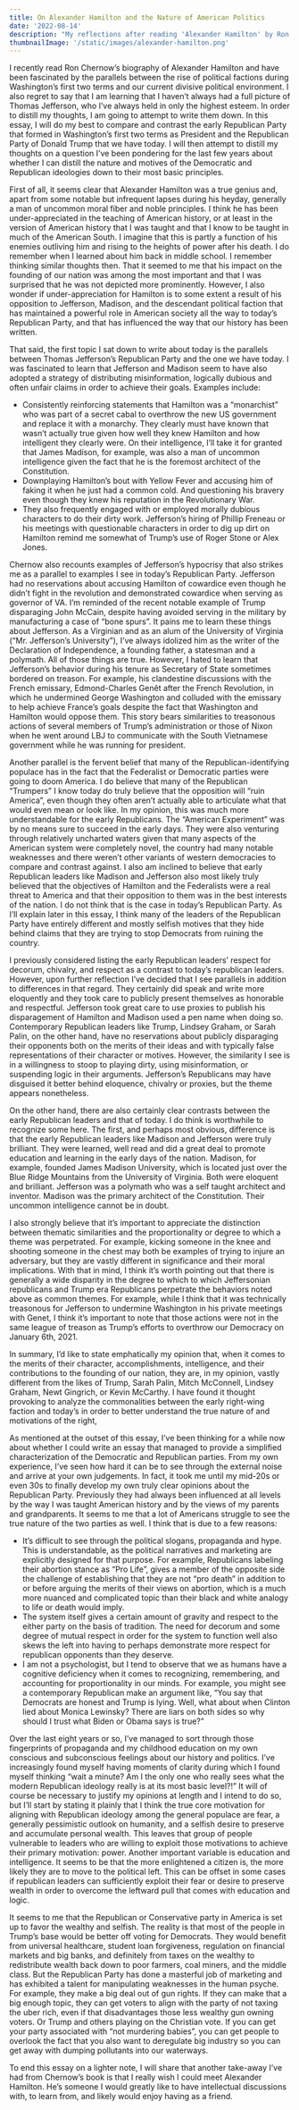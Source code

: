 ```yaml
---
title: On Alexander Hamilton and the Nature of American Politics
date: '2022-08-14'
description: "My reflections after reading 'Alexander Hamilton' by Ron Chernow"
thumbnailImage: '/static/images/alexander-hamilton.png'
---
```


I recently read Ron Chernow’s biography of Alexander Hamilton and have been fascinated by the parallels between the rise of political factions during Washington’s first two terms and our current divisive political environment. I also regret to say that I am learning that I haven’t always had a full picture of Thomas Jefferson, who I’ve always held in only the highest esteem. In order to distill my thoughts, I am going to attempt to write them down. In this essay, I will do my best to compare and contrast the early Republican Party that formed in Washington’s first two terms as President and the Republican Party of Donald Trump that we have today. I will then attempt to distill my thoughts on a question I’ve been pondering for the last few years about whether I can distill the nature and motives of the Democratic and Republican ideologies down to their most basic principles.

<MdxImage
  src="/static/images/alexander-hamilton.png"
  alt="Alexander Hamilton, oil on canvas by John Trumbull, c. 1792; in the National Gallery of Art, Washington, D.C."
  figcaption="Alexander Hamilton, oil on canvas by John Trumbull, c. 1792; in the National Gallery of Art, Washington, D.C."
/>

First of all, it seems clear that Alexander Hamilton was a true genius and, apart from some notable but infrequent lapses during his heyday, generally a man of uncommon moral fiber and noble principles. I think he has been under-appreciated in the teaching of American history, or at least in the version of American history that I was taught and that I know to be taught in much of the American South. I imagine that this is partly a function of his enemies outliving him and rising to the heights of power after his death. I do remember when I learned about him back in middle school. I remember thinking similar thoughts then. That it seemed to me that his impact on the founding of our nation was among the most important and that I was surprised that he was not depicted more prominently. However, I also wonder if under-appreciation for Hamilton is to some extent a result of his opposition to Jefferson, Madison, and the descendant political faction that has maintained a powerful role in American society all the way to today’s Republican Party, and that has influenced the way that our history has been written.

That said, the first topic I sat down to write about today is the parallels between Thomas Jefferson’s Republican Party and the one we have today. I was fascinated to learn that Jefferson and Madison seem to have also adopted a strategy of distributing misinformation, logically dubious and often unfair claims in order to achieve their goals. Examples include:

- Consistently reinforcing statements that Hamilton was a “monarchist” who was part of a secret cabal to overthrow the new US government and replace it with a monarchy. They clearly must have known that wasn’t actually true given how well they knew Hamilton and how intelligent they clearly were. On their intelligence, I’ll take it for granted that James Madison, for example, was also a man of uncommon intelligence given the fact that he is the foremost architect of the Constitution.
- Downplaying Hamilton’s bout with Yellow Fever and accusing him of faking it when he just had a common cold. And questioning his bravery even though they knew his reputation in the Revolutionary War.
- They also frequently engaged with or employed morally dubious characters to do their dirty work. Jefferson’s hiring of Phillip Freneau or his meetings with questionable characters in order to dig up dirt on Hamilton remind me somewhat of Trump’s use of Roger Stone or Alex Jones.

Chernow also recounts examples of Jefferson’s hypocrisy that also strikes me as a parallel to examples I see in today’s Republican Party. Jefferson had no reservations about accusing Hamilton of cowardice even though he didn’t fight in the revolution and demonstrated cowardice when serving as governor of VA. I’m reminded of the recent notable example of Trump disparaging John McCain, despite having avoided serving in the military by manufacturing a case of “bone spurs”. It pains me to learn these things about Jefferson. As a Virginian and as an alum of the University of Virginia (“Mr. Jefferson’s University”), I’ve always idolized him as the writer of the Declaration of Independence, a founding father, a statesman and a polymath. All of those things are true. However, I hated to learn that Jefferson’s behavior during his tenure as Secretary of State sometimes bordered on treason. For example, his clandestine discussions with the French emissary, Edmond-Charles Genêt after the French Revolution, in which he undermined George Washington and colluded with the emissary to help achieve France’s goals despite the fact that Washington and Hamilton would oppose them. This story bears similarities to treasonous actions of several members of Trump’s administration or those of Nixon when he went around LBJ to communicate with the South Vietnamese government while he was running for president.

Another parallel is the fervent belief that many of the Republican-identifying populace has in the fact that the Federalist or Democratic parties were going to doom America. I do believe that many of the Republican “Trumpers” I know today do truly believe that the opposition will “ruin America”, even though they often aren’t actually able to articulate what that would even mean or look like. In my opinion, this was much more understandable for the early Republicans. The “American Experiment” was by no means sure to succeed in the early days. They were also venturing through relatively uncharted waters given that many aspects of the American system were completely novel, the country had many notable weaknesses and there weren’t other variants of western democracies to compare and contrast against. I also am inclined to believe that early Republican leaders like Madison and Jefferson also most likely truly believed that the objectives of Hamilton and the Federalists were a real threat to America and that their opposition to them was in the best interests of the nation. I do not think that is the case in today’s Republican Party. As I’ll explain later in this essay, I think many of the leaders of the Republican Party have entirely different and mostly selfish motives that they hide behind claims that they are trying to stop Democrats from ruining the country.

I previously considered listing the early Republican leaders’ respect for decorum, chivalry, and respect as a contrast to today’s republican leaders. However, upon further reflection I’ve decided that I see parallels in addition to differences in that regard. They certainly did speak and write more eloquently and they took care to publicly present themselves as honorable and respectful. Jefferson took great care to use proxies to publish his disparagement of Hamilton and Madison used a pen name when doing so. Contemporary Republican leaders like Trump, Lindsey Graham, or Sarah Palin, on the other hand, have no reservations about publicly disparaging their opponents both on the merits of their ideas and with typically false representations of their character or motives. However, the similarity I see is in a willingness to stoop to playing dirty, using misinformation, or suspending logic in their arguments. Jefferson’s Republicans may have disguised it better behind eloquence, chivalry or proxies, but the theme appears nonetheless.

On the other hand, there are also certainly clear contrasts between the early Republican leaders and that of today. I do think is worthwhile to recognize some here. The first, and perhaps most obvious, difference is that the early Republican leaders like Madison and Jefferson were truly brilliant. They were learned, well read and did a great deal to promote education and learning in the early days of the nation. Madison, for example, founded James Madison University, which is located just over the Blue Ridge Mountains from the University of Virginia. Both were eloquent and brilliant. Jefferson was a polymath who was a self taught architect and inventor. Madison was the primary architect of the Constitution. Their uncommon intelligence cannot be in doubt.

I also strongly believe that it’s important to appreciate the distinction between thematic similarities and the proportionality or degree to which a theme was perpetrated. For example, kicking someone in the knee and shooting someone in the chest may both be examples of trying to injure an adversary, but they are vastly different in significance and their moral implications. With that in mind, I think it’s worth pointing out that there is generally a wide disparity in the degree to which to which Jeffersonian republicans and Trump era Republicans perpetrate the behaviors noted above as common themes. For example, while I think that it was technically treasonous for Jefferson to undermine Washington in his private meetings with Genet, I think it’s important to note that those actions were not in the same league of treason as Trump’s efforts to overthrow our Democracy on January 6th, 2021.

In summary, I’d like to state emphatically my opinion that, when it comes to the merits of their character, accomplishments, intelligence, and their contributions to the founding of our nation, they are, in my opinion, vastly different from the likes of Trump, Sarah Palin, Mitch McConnell, Lindsey Graham, Newt Gingrich, or Kevin McCarthy. I have found it thought provoking to analyze the commonalities between the early right-wing faction and today’s in order to better understand the true nature of and motivations of the right,

As mentioned at the outset of this essay, I’ve been thinking for a while now about whether I could write an essay that managed to provide a simplified characterization of the Democratic and Republican parties. From my own experience, I’ve seen how hard it can be to see through the external noise and arrive at your own judgements. In fact, it took me until my mid-20s or even 30s to finally develop my own truly clear opinions about the Republican Party. Previously they had always been influenced at all levels by the way I was taught American history and by the views of my parents and grandparents. It seems to me that a lot of Americans struggle to see the true nature of the two parties as well. I think that is due to a few reasons:

- It’s difficult to see through the political slogans, propaganda and hype. This is understandable, as the political narratives and marketing are explicitly designed for that purpose. For example, Republicans labeling their abortion stance as “Pro Life”, gives a member of the opposite side the challenge of establishing that they are not “pro death” in addition to or before arguing the merits of their views on abortion, which is a much more nuanced and complicated topic than their black and white analogy to life or death would imply.
- The system itself gives a certain amount of gravity and respect to the either party on the basis of tradition. The need for decorum and some degree of mutual respect in order for the system to function well also skews the left into having to perhaps demonstrate more respect for republican opponents than they deserve.
- I am not a psychologist, but I tend to observe that we as humans have a cognitive deficiency when it comes to recognizing, remembering, and accounting for proportionality in our minds. For example, you might see a contemporary Republican make an argument like, “You say that Democrats are honest and Trump is lying. Well, what about when Clinton lied about Monica Lewinsky? There are liars on both sides so why should I trust what Biden or Obama says is true?”

Over the last eight years or so, I’ve managed to sort through those fingerprints of propaganda and my childhood education on my own conscious and subconscious feelings about our history and politics. I’ve increasingly found myself having moments of clarity during which I found myself thinking “wait a minute? Am I the only one who really sees what the modern Republican ideology really is at its most basic level?!” It will of course be necessary to justify my opinions at length and I intend to do so, but I’ll start by stating it plainly that I think the true core motivation for aligning with Republican ideology among the general populace are fear, a generally pessimistic outlook on humanity, and a selfish desire to preserve and accumulate personal wealth. This leaves that group of people vulnerable to leaders who are willing to exploit those motivations to achieve their primary motivation: power. Another important variable is education and intelligence. It seems to be that the more enlightened a citizen is, the more likely they are to move to the political left. This can be offset in some cases if republican leaders can sufficiently exploit their fear or desire to preserve wealth in order to overcome the leftward pull that comes with education and logic.

It seems to me that the Republican or Conservative party in America is set up to favor the wealthy and selfish. The reality is that most of the people in Trump’s base would be better off voting for Democrats. They would benefit from universal healthcare, student loan forgiveness, regulation on financial markets and big banks, and definitely from taxes on the wealthy to redistribute wealth back down to poor farmers, coal miners, and the middle class. But the Republican Party has done a masterful job of marketing and has exhibited a talent for manipulating weaknesses in the human psyche. For example, they make a big deal out of gun rights. If they can make that a big enough topic, they can get voters to align with the party of not taxing the uber rich, even if that disadvantages those less wealthy gun owning voters. Or Trump and others playing on the Christian vote. If you can get your party associated with “not murdering babies”, you can get people to overlook the fact that you also want to deregulate big industry so you can get away with dumping pollutants into our waterways.

To end this essay on a lighter note, I will share that another take-away I’ve had from Chernow’s book is that I really wish I could meet Alexander Hamilton. He’s someone I would greatly like to have intellectual discussions with, to learn from, and likely would enjoy having as a friend.
